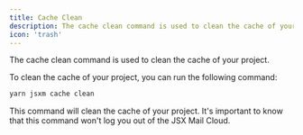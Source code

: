 ```yaml
---
title: Cache Clean
description: The cache clean command is used to clean the cache of your project.
icon: 'trash'
---
```


The cache clean command is used to clean the cache of your project.

To clean the cache of your project, you can run the following command:

```sh
yarn jsxm cache clean
```

This command will clean the cache of your project. It's important to know that this command won't log you out of the JSX Mail Cloud.
